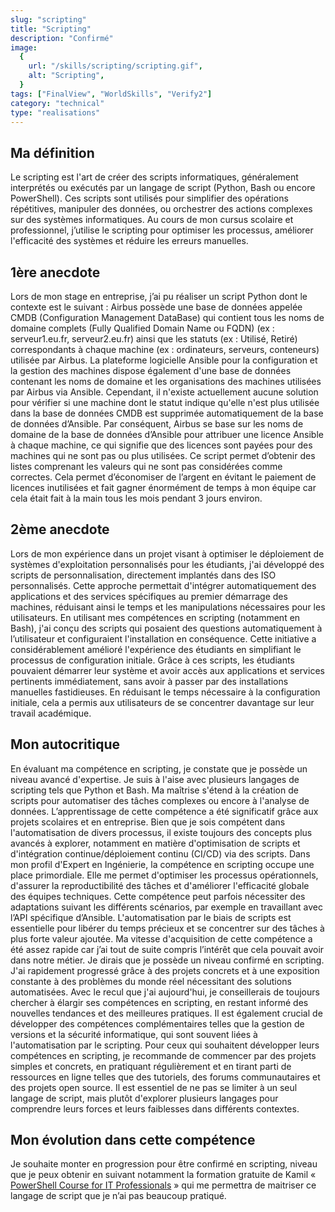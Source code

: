 ```yaml
---
slug: "scripting"
title: "Scripting"
description: "Confirmé"
image:
  {
    url: "/skills/scripting/scripting.gif",
    alt: "Scripting",
  }
tags: ["FinalView", "WorldSkills", "Verify2"]
category: "technical"
type: "realisations"
---
```

## Ma définition
Le scripting est l'art de créer des scripts informatiques, généralement interprétés ou exécutés par un langage de script (Python, Bash ou encore PowerShell). Ces scripts sont utilisés pour simplifier des opérations répétitives, manipuler des données, ou orchestrer des actions complexes sur des systèmes informatiques. 
Au cours de mon cursus scolaire et professionnel, j’utilise le scripting pour optimiser les processus, améliorer l'efficacité des systèmes et réduire les erreurs manuelles.
## 1ère anecdote 
Lors de mon stage en entreprise, j’ai pu réaliser un script Python dont le contexte est le suivant : Airbus possède une base de données appelée CMDB (Configuration Management DataBase) qui contient tous les noms de domaine complets (Fully Qualified Domain Name ou FQDN) (ex : serveur1.eu.fr, serveur2.eu.fr) ainsi que les statuts (ex : Utilisé, Retiré) correspondants à chaque machine (ex : ordinateurs, serveurs, conteneurs) utilisée par Airbus. La plateforme logicielle Ansible pour la configuration et la gestion des machines dispose également d'une base de données contenant les noms de domaine et les organisations des machines utilisées par Airbus via Ansible. Cependant, il n'existe actuellement aucune solution pour vérifier si une machine dont le statut indique qu'elle n'est plus utilisée dans la base de données CMDB est supprimée automatiquement de la base de données d’Ansible. Par conséquent, Airbus se base sur les noms de domaine de la base de données d’Ansible pour attribuer une licence Ansible à chaque machine, ce qui signifie que des licences sont payées pour des machines qui ne sont pas ou plus utilisées.
Ce script permet d’obtenir des listes comprenant les valeurs qui ne sont pas considérées comme correctes. Cela permet d’économiser de l’argent en évitant le paiement de licences inutilisées et fait gagner énormément de temps à mon équipe car cela était fait à la main tous les mois pendant 3 jours environ.
## 2ème anecdote
Lors de mon expérience dans un projet visant à optimiser le déploiement de systèmes d'exploitation personnalisés pour les étudiants, j'ai développé des scripts de personnalisation, directement implantés dans des ISO personnalisés. Cette approche permettait d'intégrer automatiquement des applications et des services spécifiques au premier démarrage des machines, réduisant ainsi le temps et les manipulations nécessaires pour les utilisateurs. En utilisant mes compétences en scripting (notamment en Bash), j'ai conçu des scripts qui posaient des questions automatiquement à l’utilisateur et configuraient l'installation en conséquence.
Cette initiative a considérablement amélioré l'expérience des étudiants en simplifiant le processus de configuration initiale. Grâce à ces scripts, les étudiants pouvaient démarrer leur système et avoir accès aux applications et services pertinents immédiatement, sans avoir à passer par des installations manuelles fastidieuses. En réduisant le temps nécessaire à la configuration initiale, cela a permis aux utilisateurs de se concentrer davantage sur leur travail académique.
## Mon autocritique
En évaluant ma compétence en scripting, je constate que je possède un niveau avancé d'expertise. Je suis à l'aise avec plusieurs langages de scripting tels que Python et Bash. Ma maîtrise s'étend à la création de scripts pour automatiser des tâches complexes ou encore à l'analyse de données.
L’apprentissage de cette compétence a été significatif grâce aux projets scolaires et en entreprise. Bien que je sois compétent dans l'automatisation de divers processus, il existe toujours des concepts plus avancés à explorer, notamment en matière d'optimisation de scripts et d'intégration continue/déploiement continu (CI/CD) via des scripts.
Dans mon profil d'Expert en Ingénierie, la compétence en scripting occupe une place primordiale. Elle me permet d'optimiser les processus opérationnels, d'assurer la reproductibilité des tâches et d'améliorer l'efficacité globale des équipes techniques. Cette compétence peut parfois nécessiter des adaptations suivant les différents scénarios, par exemple en travaillant avec l’API spécifique d’Ansible. L'automatisation par le biais de scripts est essentielle pour libérer du temps précieux et se concentrer sur des tâches à plus forte valeur ajoutée.
Ma vitesse d'acquisition de cette compétence a été assez rapide car j’ai tout de suite compris l’intérêt que cela pouvait avoir dans notre métier. Je dirais que je possède un niveau confirmé en scripting. J'ai rapidement progressé grâce à des projets concrets et à une exposition constante à des problèmes du monde réel nécessitant des solutions automatisées.
Avec le recul que j'ai aujourd'hui, je conseillerais de toujours chercher à élargir ses compétences en scripting, en restant informé des nouvelles tendances et des meilleures pratiques. Il est également crucial de développer des compétences complémentaires telles que la gestion de versions et la sécurité informatique, qui sont souvent liées à l'automatisation par le scripting.
Pour ceux qui souhaitent développer leurs compétences en scripting, je recommande de commencer par des projets simples et concrets, en pratiquant régulièrement et en tirant parti de ressources en ligne telles que des tutoriels, des forums communautaires et des projets open source. Il est essentiel de ne pas se limiter à un seul langage de script, mais plutôt d'explorer plusieurs langages pour comprendre leurs forces et leurs faiblesses dans différents contextes.
## Mon évolution dans cette compétence
Je souhaite monter en progression pour être confirmé en scripting, niveau que je peux obtenir en suivant notamment la formation gratuite de Kamil « [PowerShell Course for IT Professionals](https://kamilpro.com/powershell-for-it-professionals/) » qui me permettra de maitriser ce langage de script que je n’ai pas beaucoup pratiqué.

